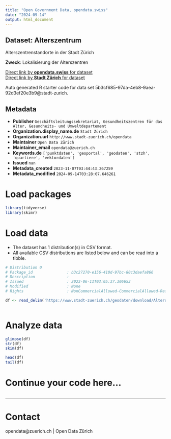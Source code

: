 ```yaml
---
title: "Open Government Data, opendata.swiss"
date: "2024-09-14"
output: html_document
---
```


## Dataset: Alterszentrum

Alterszentrenstandorte in der Stadt Zürich

**Zweck**: Lokalisierung der Alterszentren

[Direct link by **opendata.swiss** for dataset](https://opendata.swiss/de/dataset/alterszentrum)<br>
[Direct link by **Stadt Zürich** for dataset](https://data.stadt-zuerich.ch/dataset/geo_alterszentrum)

Auto generated R starter code for data set 5b3cf685-97da-4eb8-9aea-92d3ef20e3b9@stadt-zurich.

## Metadata

- **Publisher** `Geschäftsleitungssekretariat, Gesundheitszentren für das Alter, Gesundheits- und Umweltdepartement`
- **Organization.display_name.de** `Stadt Zürich`
- **Organization.url** `http://www.stadt-zuerich.ch/opendata`
- **Maintainer** `Open Data Zürich`
- **Maintainer_email** `opendata@zuerich.ch`
- **Keywords.de** `['punktdaten', 'geoportal', 'geodaten', 'stzh', 'quartiere', 'vektordaten']`
- **Issued** `nan`
- **Metadata_created** `2023-11-07T03:44:43.267259`
- **Metadata_modified** `2024-09-14T03:28:07.646261`


# Load packages

```r

library(tidyverse)
library(skimr)

```

# Load data

-   The dataset has 1 distribution(s) in CSV format.
-   All available CSV distributions are listed below and can be read into a tibble.

```r

# Distribution 0
# Package_id               : b3c27270-e156-410d-97bc-80c3daefa866
# Description              : 
# Issued                   : 2023-06-11T03:05:37.306653
# Modified                 : None
# Rights                   : NonCommercialAllowed-CommercialAllowed-ReferenceNotRequired

df <- read_delim('https://www.stadt-zuerich.ch/geodaten/download/Alterszentrum?format=10008')



```

# Analyze data

```r

glimpse(df)
str(df)
skim(df)

head(df)
tail(df)

```

# Continue your code here...

```r

```

------------------------------------------------------------------------

# Contact

opendata@zuerich.ch | Open Data Zürich
